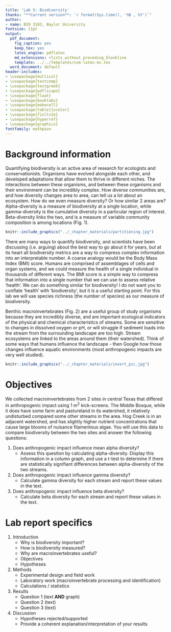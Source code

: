 ```yaml
---
title: 'Lab 5: Biodiversity'
thanks: "**Current version**: `r format(Sys.time(), '%B , %Y')`"
author:
- name: BIO 3103, Baylor University
fontsize: 11pt
output:
  pdf_document:
    fig_caption: yes
    keep_tex: yes
    latex_engine: pdflatex
    md_extensions: +lists_without_preceding_blankline
    template: ../../Templates/svm-latex-ms.tex
  word_document: default
header-includes:
- \usepackage{multicol}
- \usepackage{textcomp}
- \usepackage{textgreek}
- \usepackage{pdflscape}
- \usepackage{float}
- \usepackage{booktabs}
- \usepackage{makecell}
- \usepackage[table]{xcolor}
- \usepackage{fixltx2e}
- \usepackage{hyperref}
- \usepackage{graphicx}
fontfamily: mathpazo
---
```


# Background information

Quantifying biodiversity is an active area of research for ecologists and conservationists. Organisms have evolved alongside each other, and developed adaptations that allow them to thrive in different niches. The interactions between these organisms, and between these organisms and their environment can be incredibly complex. How diverse communities are, and how diversity changes area to area, can tell us a lot about an ecosystem. How do we even measure diversity? Or how similar 2 areas are? Alpha-diversity is a measure of biodiversity at a single location, while gamma-diversity is the cumulative diversity in a particular region of interest. Beta-diversity links the two, and is a measure of variable community composition is among locations (Fig. 1). 

```r
knitr::include_graphics("../_chapter_materials/partitioning.jpg")
```

There are many ways to quantify biodiversity, and scientists have been discussing (i.e. arguing) about the best way to go about it for years, but at its heart all biodiversity metrics are a way to compress complex information into an interpretable number. A coarse analogy would be the Body Mass Index (BMI) score. Humans are comprised of assemblages of cells and organ systems, and we could measure the health of a single individual in thousands of different ways. The BMI score is a simple way to compress that information into a single number that we can use to assess relative 'health'. We can do something similar for biodiversity! I do not want you to conflate 'health' with 'biodiversity', but it is a useful starting point. For this lab we will use species richness (the number of species) as our measure of biodiversity.

Benthic macroinvertebrates (Fig. 2) are a useful group of study organisms because they are incredibly diverse, and are important ecological indicators of the physical and chemical characteristics of streams. Some are sensitive to changes in dissolved oxygen or pH, or will struggle if sediment loads into the stream from the surrounding landscape are too high. Stream ecosystems are linked to the areas around them (their watershed). Think of some ways that humans influence the landscape - then Google how those changes influence aquatic environments (most anthropogenic impacts are very well studied). 

```r
knitr::include_graphics("../_chapter_materials/invert_pic.jpg")
```



# Objectives

We collected macroinvertebrates from 2 sites in central Texas that differed in anthropogenic impact using 1 m^2^ kick-screens. The Middle Bosque, while it does have some farm and pastureland in its watershed, it relatively undisturbed compared some other streams in the area. Hog Creek is in an adjacent watershed, and has slightly higher nutrient concentrations that cause large blooms of nuisance filamentous algae. You will use this data to compare biodiversity between the two sites and answer the following questions:

1. Does anthropogenic impact influence mean alpha diversity?
    * Assess this question by calculating alpha-diversity. Display this information in a column graph, and use a t-test to determine if there are statistically signifiant differences between alpha-diversity of the two streams.

2. Does anthropogenic impact influence gamma diversity?
    * Calculate gamma diversity for each stream and report these values in the text.
  
3. Does anthropogenic impact influence beta diversity?
    * Calculate beta diversity for each stream and report these values in the text.
    

# Lab report specifics

1. Introduction
    * Why is biodiversity important?
    * How is biodiversity measured?
    * Why are macroinvertebrates useful?
    * Objectives
    * Hypotheses
2. Methods
    * Experimental design and field work
    * Laboratory work (macroinvertebrate processing and identification)
    * Calculations / statistics
3. Results
    * Question 1 (text **AND** graph)
    * Question 2 (text)
    * Question 3 (text)
4. Discussion
    * Hypotheses rejected/supported
    * Provide a coherent explanation/interpretation of your results

